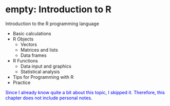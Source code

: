 # empty: Introduction to R {#sec-01}

::::: {#obj-chap01}
:::: {.my-objectives}
::: {.my-objectives-header}

Introduction to the R programming language

:::

::: {.my-objectives-container}

- Basic calculations
- R Objects
    - Vectors
    - Matrices and lists
    - Data frames
- R Functions
    - Data input and graphics
    - Statistical analysis
- Tips for Programming with R
- Practice



:::
::::
:::::


::: {.callout-note style="color: blue;"}
Since I already know quite a bit about this topic, I skipped it. Therefore, this chapter does not include personal notes.
:::
